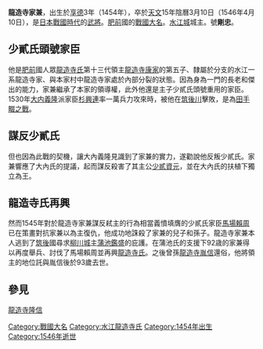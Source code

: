 {{japanese|japanese=龍造寺 家兼|kana=りゅうぞうじ いえかね|romaji=Ryuzōji Iekane}}
'''龍造寺家兼'''，出生於[[享德|享德]]3年（1454年），卒於[[天文|天文]]15年陰曆3月10日（1546年4月10日），是[[戰國_(日本)|日本戰國時代]]的[[武士|武將]]。[[肥前|肥前]]國的[[大名_(稱謂)|戰國大名]]。[[水江城|水江城]]城主。號'''剛忠'''。

== 少貳氏頭號家臣 ==
他是[[肥前|肥前]]國人眾[[龍造寺氏|龍造寺氏]]第十三代領主[[龍造寺康家|龍造寺康家]]的第五子、隸屬於分支的水江一系龍造寺家、與本家村中龍造寺家處於內部分裂的狀態。因為身為一門的長老和傑出的能力，家兼繼承了本家的領導權，此外他還是主子少貳氏頭號重用的家臣。1530年[[大内義隆|大内義隆]]派家臣[[杉興連|杉興連]]率一萬兵力攻來時，被他在[[筑後川|筑後川]]擊敗，是為[[田手畷之戰|田手畷之戰]]。

== 謀反少貳氏 ==
但也因為此戰的契機，讓大內義隆見識到了家兼的實力，遂勸說他反叛少貳氏。家兼響應了大內氏的提議，起而謀反殺害了其主公[[少貳資元|少貳資元]]，並在大內氏的扶植下獨立為王。

== 龍造寺氏再興 ==
然而1545年對於龍造寺家兼謀反弒主的行為相當義憤填膺的少貳氏家臣[[馬場賴周|馬場賴周]]已在策畫對抗家兼以為主復仇，他成功地誅殺了家兼的兒子和孫子。龍造寺家兼本人逃到了[[筑後|筑後]]國尋求[[柳川城|柳川城]]主[[蒲池鑑盛|蒲池鑑盛]]的庇護。在蒲池氏的支援下92歳的家兼得以再度舉兵、討伐了馬場賴周並再興[[龍造寺氏|龍造寺氏]]。之後曾孫[[龍造寺隆信|龍造寺胤信]]還俗，他將領主的地位託與胤信後於93歲去世。


== 參見 ==
[[龍造寺隆信|龍造寺隆信]]

{{DEFAULTSORT:Ryuzouji Iekane}}
{{Japan-Daimyō-stub}}
[[Category:戰國大名|Category:戰國大名]]
[[Category:水江龍造寺氏|Category:水江龍造寺氏]]
[[Category:1454年出生|Category:1454年出生]]
[[Category:1546年逝世|Category:1546年逝世]]